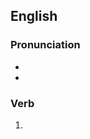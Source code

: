 ==English==

===Pronunciation===
* {{IPA|en|/ˈɡeɪtɪŋ/}}
* {{homophones|en|gating}}

===Verb===
{{head|en|verb form}}

# {{present participle of|en|gait|nocat=1}}